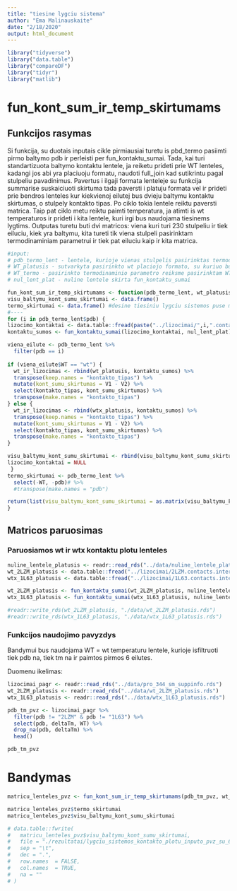 ```yaml
---
title: "tiesine lygciu sistema"
author: "Ema Malinauskaite"
date: "2/18/2020"
output: html_document
---
```


```r
library("tidyverse")
library("data.table")
library("compareDF")
library("tidyr")
library("matlib")
```


# fun_kont_sum_ir_temp_skirtumams
## Funkcijos rasymas
Si funkcija, su duotais inputais cikle pirmiausiai turetu is pbd_termo pasiimti pirmo baltymo pdb ir perleisti per fun_kontaktu_sumai. Tada, kai turi standartizuota baltymo kontaktu lentele, ja reiketu prideti prie WT lenteles, kadangi jos abi yra placiuoju formatu, naudoti full_join kad sutikrintu pagal stulpeliu pavadinimus. Pavertus i ilgaji formata lenteleje su funkcija summarise suskaiciuoti skirtuma tada paversti i platuju formata vel ir prideti prie bendros lenteles kur kiekvienoj eilutej bus dvieju baltymu kontaktu skirtumas, o stulpely kontakto tipas. Po ciklo tokia lentele reiktu paversti matrica. 
Taip pat ciklo metu reiktu paimti temperatura, ja atimti is wt temperaturos ir prideti i kita lentele, kuri irgi bus naudojama tiesinems lygtims.
Outputas turetu buti dvi matricos: viena kuri turi 230 stulpeliu ir tiek eiluciu, kiek yra baltymu, kita tureti tik viena stulpeli pasirinktam termodinaminiam parametrui ir tiek pat eiluciu kaip ir kita matrica.

```r
#input:
# pdb_termo_lent - lentele, kurioje vienas stulpelis pasirinktas termodinaminis parametras, kitas stulpelis pdb failo pavadinimas
# WT_platusis - sutvarkyta pasirinkto wt placiojo formato, su kuriuo bus lyginami kiti baltymai lentele su kontaktu plotu sumomis
# WT_termo - pasirinkto termodinaminio parametro reiksme pasirinktam WT tipui
# nul_lent_plat - nuline lentele skirta fun_kontaktu_sumai

fun_kont_sum_ir_temp_skirtumams <- function(pdb_termo_lent, wt_platusis, wtx_platusis, nul_lent_plat) {
visu_baltymu_kont_sumu_skirtumai <- data.frame()
termo_skirtumai <- data.frame() #desine tiesiniu lygciu sistemos puse matricose
#----
for (i in pdb_termo_lent$pdb) {
lizocimo_kontaktai <- data.table::fread(paste("../lizocimai/",i,".contacts.interresidue.table", sep = ""))
kontaktu_sumos <- fun_kontaktu_sumai(lizocimo_kontaktai, nul_lent_plat)

viena_eilute <- pdb_termo_lent %>% 
  filter(pdb == i)
  
if (viena_eilute$WT == "wt") {
  wt_ir_lizocimas <- rbind(wt_platusis, kontaktu_sumos) %>%
  transpose(keep.names = "kontakto_tipas") %>% 
  mutate(kont_sumu_skirtumas = V1 - V2) %>% 
  select(kontakto_tipas, kont_sumu_skirtumas) %>% 
  transpose(make.names = "kontakto_tipas")
} else {
  wt_ir_lizocimas <- rbind(wtx_platusis, kontaktu_sumos) %>%
  transpose(keep.names = "kontakto_tipas") %>% 
  mutate(kont_sumu_skirtumas = V1 - V2) %>% 
  select(kontakto_tipas, kont_sumu_skirtumas) %>% 
  transpose(make.names = "kontakto_tipas")
}

visu_baltymu_kont_sumu_skirtumai <- rbind(visu_baltymu_kont_sumu_skirtumai, wt_ir_lizocimas)
lizocimo_kontaktai = NULL
 }
termo_skirtumai <- pdb_termo_lent %>%
  select(-WT, -pdb)# %>% 
  #transpose(make.names = "pdb")

return(list(visu_baltymu_kont_sumu_skirtumai = as.matrix(visu_baltymu_kont_sumu_skirtumai),termo_skirtumai = as.matrix(termo_skirtumai)))
}
```

## Matricos paruosimas
### Paruosiamos wt ir wtx kontaktu plotu lenteles
```r
nuline_lentele_platusis <- readr::read_rds("../data/nuline_lentele_platusis.rds")
wt_2LZM_platusis <- data.table::fread("../lizocimai/2LZM.contacts.interresidue.table")
wtx_1L63_platusis <- data.table::fread("../lizocimai/1L63.contacts.interresidue.table")

wt_2LZM_platusis <- fun_kontaktu_sumai(wt_2LZM_platusis, nuline_lentele_platusis)
wtx_1L63_platusis <- fun_kontaktu_sumai(wtx_1L63_platusis, nuline_lentele_platusis)

#readr::write_rds(wt_2LZM_platusis, "./data/wt_2LZM_platusis.rds")
#readr::write_rds(wtx_1L63_platusis, "./data/wtx_1L63_platusis.rds")
```

### Funkcijos naudojimo pavyzdys
Bandymui bus naudojama WT = wt temperaturu lentele, kurioje isfiltruoti tiek pdb na, tiek tm na ir paimtos pirmos 6 eilutes.

Duomenu ikelimas:
```r
lizocimai_pagr <- readr::read_rds("../data/pro_344_sm_suppinfo.rds")
wt_2LZM_platusis <- readr::read_rds("../data/wt_2LZM_platusis.rds")
wtx_1L63_platusis <- readr::read_rds("../data/wtx_1L63_platusis.rds")
```

```r
pdb_tm_pvz <- lizocimai_pagr %>% 
  filter(pdb != "2LZM" & pdb != "1L63") %>% 
  select(pdb, deltaTm, WT) %>% 
  drop_na(pdb, deltaTm) %>% 
  head()

pdb_tm_pvz
```

# Bandymas
```r
matricu_lenteles_pvz <- fun_kont_sum_ir_temp_skirtumams(pdb_tm_pvz, wt_2LZM_platusis, wtx_1L63_platusis, nuline_lentele_platusis)
```

```r
matricu_lenteles_pvz$termo_skirtumai
matricu_lenteles_pvz$visu_baltymu_kont_sumu_skirtumai

# data.table::fwrite(
#   matricu_lenteles_pvz$visu_baltymu_kont_sumu_skirtumai,
#   file = "./rezultatai/lygciu_sistemos_kontakto_plotu_inputo_pvz_su_6_baltymais.txt",
#   sep = "\t",
#   dec = ".",
#   row.names  = FALSE,
#   col.names  = TRUE,
#   na = ""
# )
```
